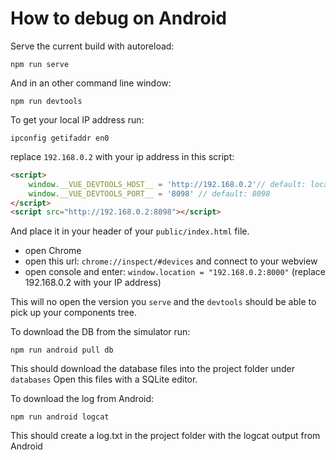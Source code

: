 
<Meta title="How Tos/How to debug/Android" />

# How to debug on Android

Serve the current build with autoreload:
```
npm run serve
```
And in an other command line window:
```
npm run devtools
```


To get your local IP address run:

```
ipconfig getifaddr en0
```

replace `192.168.0.2` with your ip address in this script:

```html
<script>
    window.__VUE_DEVTOOLS_HOST__ = 'http://192.168.0.2'// default: localhost, use IP address of localhost on Android
    window.__VUE_DEVTOOLS_PORT__ = '8098' // default: 8098
</script>
<script src="http://192.168.0.2:8098"></script>
```

And place it in your header of your `public/index.html` file.

- open Chrome
- open this url: `chrome://inspect/#devices` and connect to your webview
- open console and enter: `window.location = "192.168.0.2:8000"` (replace 192.168.0.2 with your IP address)

This will no open the version you `serve` and the `devtools` should be able to pick up your components tree.

To download the DB from the simulator run:

```
npm run android pull db 
```

This should download the database files into the project folder under `databases`
Open this files with a SQLite editor.

To download the log from Android:

```
npm run android logcat
```

This should create a log.txt in the project folder with the logcat output from Android
